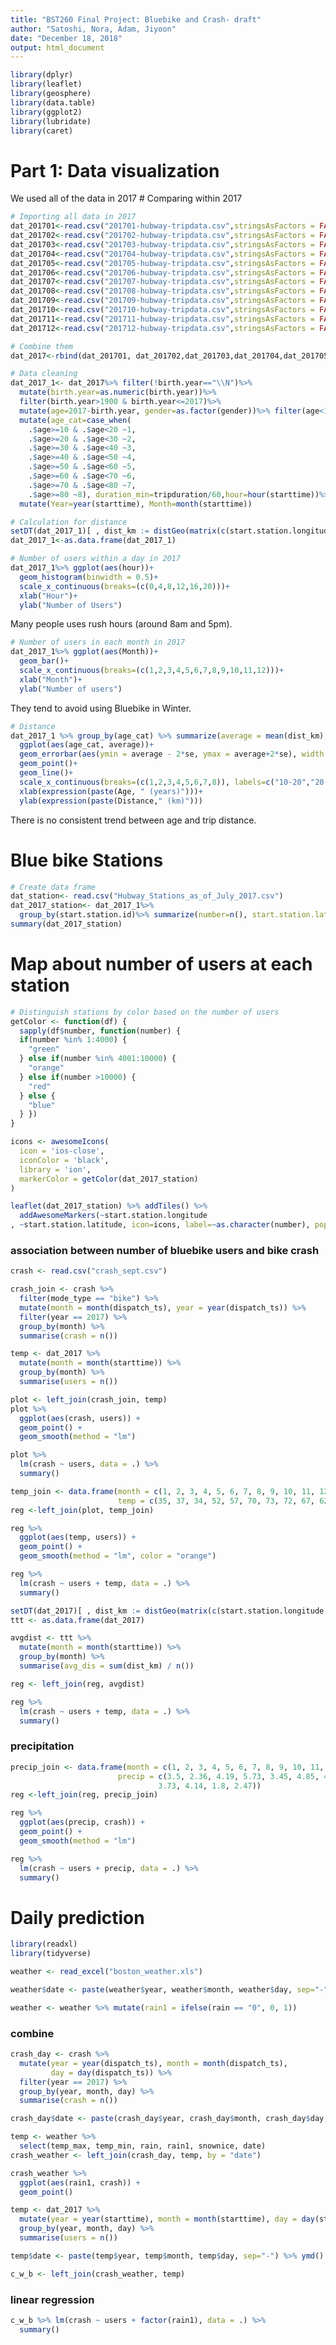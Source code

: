 ```yaml
---
title: "BST260 Final Project: Bluebike and Crash- draft"
author: "Satoshi, Nora, Adam, Jiyoon"
date: "December 18, 2018"
output: html_document
---
```


```r
library(dplyr)
library(leaflet)
library(geosphere)
library(data.table)
library(ggplot2)
library(lubridate)
library(caret)
```

# Part 1: Data visualization

We used all of the data in 2017
# Comparing within 2017
```r
# Importing all data in 2017
dat_201701<-read.csv("201701-hubway-tripdata.csv",stringsAsFactors = FALSE)
dat_201702<-read.csv("201702-hubway-tripdata.csv",stringsAsFactors = FALSE)
dat_201703<-read.csv("201703-hubway-tripdata.csv",stringsAsFactors = FALSE)
dat_201704<-read.csv("201704-hubway-tripdata.csv",stringsAsFactors = FALSE)
dat_201705<-read.csv("201705-hubway-tripdata.csv",stringsAsFactors = FALSE)
dat_201706<-read.csv("201706-hubway-tripdata.csv",stringsAsFactors = FALSE)
dat_201707<-read.csv("201707-hubway-tripdata.csv",stringsAsFactors = FALSE)
dat_201708<-read.csv("201708-hubway-tripdata.csv",stringsAsFactors = FALSE)
dat_201709<-read.csv("201709-hubway-tripdata.csv",stringsAsFactors = FALSE)
dat_201710<-read.csv("201710-hubway-tripdata.csv",stringsAsFactors = FALSE)
dat_201711<-read.csv("201711-hubway-tripdata.csv",stringsAsFactors = FALSE)
dat_201712<-read.csv("201712-hubway-tripdata.csv",stringsAsFactors = FALSE)

# Combine them
dat_2017<-rbind(dat_201701, dat_201702,dat_201703,dat_201704,dat_201705,dat_201706,dat_201707,dat_201708,dat_201709,dat_201710,dat_201711,dat_201712)

# Data cleaning
dat_2017_1<- dat_2017%>% filter(!birth.year=="\\N")%>%
  mutate(birth.year=as.numeric(birth.year))%>%
  filter(birth.year>1900 & birth.year<=2017)%>%
  mutate(age=2017-birth.year, gender=as.factor(gender))%>% filter(age<115)%>%
  mutate(age_cat=case_when(
    .$age>=10 & .$age<20 ~1,
    .$age>=20 & .$age<30 ~2,
    .$age>=30 & .$age<40 ~3,
    .$age>=40 & .$age<50 ~4,
    .$age>=50 & .$age<60 ~5,
    .$age>=60 & .$age<70 ~6,
    .$age>=70 & .$age<80 ~7,
    .$age>=80 ~8), duration_min=tripduration/60,hour=hour(starttime))%>%
  mutate(Year=year(starttime), Month=month(starttime))

# Calculation for distance
setDT(dat_2017_1)[ , dist_km := distGeo(matrix(c(start.station.longitude, start.station.latitude), ncol = 2),matrix(c(end.station.longitude, end.station.latitude), ncol = 2))/1000]
dat_2017_1<-as.data.frame(dat_2017_1)
```

```r
# Number of users within a day in 2017
dat_2017_1%>% ggplot(aes(hour))+
  geom_histogram(binwidth = 0.5)+
  scale_x_continuous(breaks=(c(0,4,8,12,16,20)))+
  xlab("Hour")+
  ylab("Number of Users")
```
Many people uses rush hours (around 8am and 5pm).


```r
# Number of users in each month in 2017
dat_2017_1%>% ggplot(aes(Month))+
  geom_bar()+
  scale_x_continuous(breaks=(c(1,2,3,4,5,6,7,8,9,10,11,12)))+
  xlab("Month")+
  ylab("Number of users")
```
They tend to avoid using Bluebike in Winter. 

```r
# Distance
dat_2017_1 %>% group_by(age_cat) %>% summarize(average = mean(dist_km), se=sd(dist_km)/sqrt(n())) %>% 
  ggplot(aes(age_cat, average))+ 
  geom_errorbar(aes(ymin = average - 2*se, ymax = average+2*se), width = 0.25)+
  geom_point()+
  geom_line()+
  scale_x_continuous(breaks=(c(1,2,3,4,5,6,7,8)), labels=c("10-20","20-30","30-40","40-50","50-60","60-70","70-80","80-"))+
  xlab(expression(paste(Age, " (years)")))+
  ylab(expression(paste(Distance," (km)")))
```
There is no consistent trend between age and trip distance.

# Blue bike Stations
```r
# Create data frame
dat_station<- read.csv("Hubway_Stations_as_of_July_2017.csv")
dat_2017_station<- dat_2017_1%>% 
  group_by(start.station.id)%>% summarize(number=n(), start.station.latitude=first(start.station.latitude), start.station.longitude=first(start.station.longitude),start.station.name=first(start.station.name))%>% filter(start.station.latitude>0)
summary(dat_2017_station)
```


# Map about number of users at each station 
```r
# Distinguish stations by color based on the number of users
getColor <- function(df) {
  sapply(df$number, function(number) {
  if(number %in% 1:4000) {
    "green"
  } else if(number %in% 4001:10000) {
    "orange"
  } else if(number >10000) {
    "red"
  } else {
    "blue"
  } })
}

icons <- awesomeIcons(
  icon = 'ios-close',
  iconColor = 'black',
  library = 'ion',
  markerColor = getColor(dat_2017_station)
)

leaflet(dat_2017_station) %>% addTiles() %>%
  addAwesomeMarkers(~start.station.longitude
, ~start.station.latitude, icon=icons, label=~as.character(number), popup = ~start.station.name)
```

### association between number of bluebike users and bike crash

```r
crash <- read.csv("crash_sept.csv")
```

```r
crash_join <- crash %>%
  filter(mode_type == "bike") %>%
  mutate(month = month(dispatch_ts), year = year(dispatch_ts)) %>%
  filter(year == 2017) %>%
  group_by(month) %>%
  summarise(crash = n())
```

```r
temp <- dat_2017 %>%
  mutate(month = month(starttime)) %>%
  group_by(month) %>%
  summarise(users = n())
```

```r
plot <- left_join(crash_join, temp)
plot %>%
  ggplot(aes(crash, users)) +
  geom_point() +
  geom_smooth(method = "lm")
```

```r
plot %>%
  lm(crash ~ users, data = .) %>%
  summary()
```

```r
temp_join <- data.frame(month = c(1, 2, 3, 4, 5, 6, 7, 8, 9, 10, 11, 12), 
                        temp = c(35, 37, 34, 52, 57, 70, 73, 72, 67, 62, 44, 31))
reg <-left_join(plot, temp_join)
```

```r
reg %>%
  ggplot(aes(temp, users)) +
  geom_point() +
  geom_smooth(method = "lm", color = "orange")
```

```r
reg %>%
  lm(crash ~ users + temp, data = .) %>%
  summary()
```

```r
setDT(dat_2017)[ , dist_km := distGeo(matrix(c(start.station.longitude, start.station.latitude), ncol = 2),matrix(c(end.station.longitude, end.station.latitude), ncol = 2))/1000]
ttt <- as.data.frame(dat_2017)

avgdist <- ttt %>%
  mutate(month = month(starttime)) %>%
  group_by(month) %>%
  summarise(avg_dis = sum(dist_km) / n())

reg <- left_join(reg, avgdist)
```

```r
reg %>%
  lm(crash ~ users + temp, data = .) %>%
  summary()
```

### precipitation
```r
precip_join <- data.frame(month = c(1, 2, 3, 4, 5, 6, 7, 8, 9, 10, 11, 12), 
                        precip = c(3.5, 2.36, 4.19, 5.73, 3.45, 4.85, 4.02, 1.58,
                                 3.73, 4.14, 1.8, 2.47))
reg <-left_join(reg, precip_join)
```
```r
reg %>%
  ggplot(aes(precip, crash)) +
  geom_point() +
  geom_smooth(method = "lm")
```

```r
reg %>%
  lm(crash ~ users + precip, data = .) %>%
  summary()
```


# Daily prediction

```r
library(readxl)
library(tidyverse)
```

```r
weather <- read_excel("boston_weather.xls")

weather$date <- paste(weather$year, weather$month, weather$day, sep="-") %>% ymd() %>% as.Date()

weather <- weather %>% mutate(rain1 = ifelse(rain == "0", 0, 1))
```

### combine
```r
crash_day <- crash %>%
  mutate(year = year(dispatch_ts), month = month(dispatch_ts), 
         day = day(dispatch_ts)) %>%
  filter(year == 2017) %>%
  group_by(year, month, day) %>%
  summarise(crash = n())

crash_day$date <- paste(crash_day$year, crash_day$month, crash_day$day, sep="-") %>% ymd() %>% as.Date()
```

```r
temp <- weather %>%
  select(temp_max, temp_min, rain, rain1, snownice, date)
crash_weather <- left_join(crash_day, temp, by = "date")
```

```r
crash_weather %>%
  ggplot(aes(rain1, crash)) +
  geom_point()
```

```r
temp <- dat_2017 %>%
  mutate(year = year(starttime), month = month(starttime), day = day(starttime)) %>%
  group_by(year, month, day) %>%
  summarise(users = n())

temp$date <- paste(temp$year, temp$month, temp$day, sep="-") %>% ymd() %>% as.Date()

c_w_b <- left_join(crash_weather, temp)
```

### linear regression
```r
c_w_b %>% lm(crash ~ users + factor(rain1), data = .) %>%
  summary()
```

